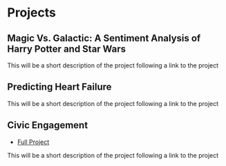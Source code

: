 # Projects

## Magic Vs. Galactic: A Sentiment Analysis of Harry Potter and Star Wars 

This will be a short description of the project following a link to the project

## Predicting Heart Failure

This will be a short description of the project following a link to the project

## Civic Engagement

- [Full Project](#civic_engagement.qmd)

This will be a short description of the project following a link to the project

